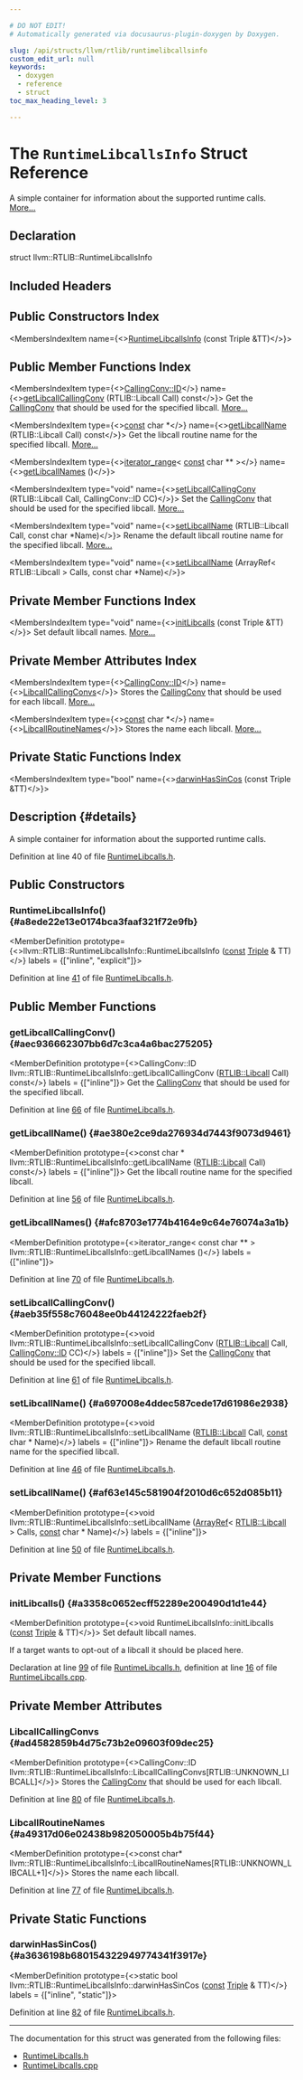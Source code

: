 ```yaml
---

# DO NOT EDIT!
# Automatically generated via docusaurus-plugin-doxygen by Doxygen.

slug: /api/structs/llvm/rtlib/runtimelibcallsinfo
custom_edit_url: null
keywords:
  - doxygen
  - reference
  - struct
toc_max_heading_level: 3

---
```





# The `RuntimeLibcallsInfo` Struct Reference

<DoxygenPage pluginConfig={pluginConfig}>

A simple container for information about the supported runtime calls. <a href="#details">More...</a>

## Declaration

<CodeBlock>struct llvm::RTLIB::RuntimeLibcallsInfo</CodeBlock>

## Included Headers

<IncludesList>
<IncludesListItem
  filePath="llvm/IR/RuntimeLibcalls.h"
  permalink="/docs/api/files/include/include/llvm/include/llvm/ir/runtimelibcalls-h"
  isLocal="true" />
</IncludesList>

## Public Constructors Index

<MembersIndex>

<MembersIndexItem
  name={<><a href="#a8ede22e13e0174bca3faaf321f72e9fb">RuntimeLibcallsInfo</a> (const Triple &amp;TT)</>}>
</MembersIndexItem>

</MembersIndex>

## Public Member Functions Index

<MembersIndex>

<MembersIndexItem
  type={<><a href="/docs/api/namespaces/llvm/callingconv/#abdf8cf606905c10634e831390981b0ed">CallingConv::ID</a></>}
  name={<><a href="#aec936662307bb6d7c3ca4a6bac275205">getLibcallCallingConv</a> (RTLIB::Libcall Call) const</>}>
Get the <a href="/docs/api/namespaces/llvm/callingconv">CallingConv</a> that should be used for the specified libcall. <a href="#aec936662307bb6d7c3ca4a6bac275205">More...</a>
</MembersIndexItem>

<MembersIndexItem
  type={<><a href="/docs/api/files/lib/lib/target/lib/target/aarch64/aarch64promoteconstant-cpp/#a90f8350fecae261c25be85d38b451bff">const</a> char &#42;</>}
  name={<><a href="#ae380e2ce9da276934d7443f9073d9461">getLibcallName</a> (RTLIB::Libcall Call) const</>}>
Get the libcall routine name for the specified libcall. <a href="#ae380e2ce9da276934d7443f9073d9461">More...</a>
</MembersIndexItem>

<MembersIndexItem
  type={<><a href="/docs/api/classes/llvm/iterator-range">iterator&#95;range</a>&lt; <a href="/docs/api/files/lib/lib/target/lib/target/aarch64/aarch64promoteconstant-cpp/#a90f8350fecae261c25be85d38b451bff">const</a> char &#42;&#42; &gt;</>}
  name={<><a href="#afc8703e1774b4164e9c64e76074a3a1b">getLibcallNames</a> ()</>}>
</MembersIndexItem>

<MembersIndexItem
  type="void"
  name={<><a href="#aeb35f558c76048ee0b44124222faeb2f">setLibcallCallingConv</a> (RTLIB::Libcall Call, CallingConv::ID CC)</>}>
Set the <a href="/docs/api/namespaces/llvm/callingconv">CallingConv</a> that should be used for the specified libcall. <a href="#aeb35f558c76048ee0b44124222faeb2f">More...</a>
</MembersIndexItem>

<MembersIndexItem
  type="void"
  name={<><a href="#a697008e4ddec587cede17d61986e2938">setLibcallName</a> (RTLIB::Libcall Call, const char &#42;Name)</>}>
Rename the default libcall routine name for the specified libcall. <a href="#a697008e4ddec587cede17d61986e2938">More...</a>
</MembersIndexItem>

<MembersIndexItem
  type="void"
  name={<><a href="#af63e145c581904f2010d6c652d085b11">setLibcallName</a> (ArrayRef&lt; RTLIB::Libcall &gt; Calls, const char &#42;Name)</>}>
</MembersIndexItem>

</MembersIndex>

## Private Member Functions Index

<MembersIndex>

<MembersIndexItem
  type="void"
  name={<><a href="#a3358c0652ecff52289e200490d1d1e44">initLibcalls</a> (const Triple &amp;TT)</>}>
Set default libcall names. <a href="#a3358c0652ecff52289e200490d1d1e44">More...</a>
</MembersIndexItem>

</MembersIndex>

## Private Member Attributes Index

<MembersIndex>

<MembersIndexItem
  type={<><a href="/docs/api/namespaces/llvm/callingconv/#abdf8cf606905c10634e831390981b0ed">CallingConv::ID</a></>}
  name={<><a href="#ad4582859b4d75c73b2e09603f09dec25">LibcallCallingConvs</a></>}>
Stores the <a href="/docs/api/namespaces/llvm/callingconv">CallingConv</a> that should be used for each libcall. <a href="#ad4582859b4d75c73b2e09603f09dec25">More...</a>
</MembersIndexItem>

<MembersIndexItem
  type={<><a href="/docs/api/files/lib/lib/target/lib/target/aarch64/aarch64promoteconstant-cpp/#a90f8350fecae261c25be85d38b451bff">const</a> char &#42;</>}
  name={<><a href="#a49317d06e02438b982050005b4b75f44">LibcallRoutineNames</a></>}>
Stores the name each libcall. <a href="#a49317d06e02438b982050005b4b75f44">More...</a>
</MembersIndexItem>

</MembersIndex>

## Private Static Functions Index

<MembersIndex>

<MembersIndexItem
  type="bool"
  name={<><a href="#a3636198b680154322949774341f3917e">darwinHasSinCos</a> (const Triple &amp;TT)</>}>
</MembersIndexItem>

</MembersIndex>

## Description {#details}

A simple container for information about the supported runtime calls.

Definition at line 40 of file <a href="/docs/api/files/include/include/llvm/include/llvm/ir/runtimelibcalls-h">RuntimeLibcalls.h</a>.

<SectionDefinition>

## Public Constructors

### RuntimeLibcallsInfo() {#a8ede22e13e0174bca3faaf321f72e9fb}

<MemberDefinition
  prototype={<>llvm::RTLIB::RuntimeLibcallsInfo::RuntimeLibcallsInfo (<a href="/docs/api/files/lib/lib/target/lib/target/aarch64/aarch64promoteconstant-cpp/#a90f8350fecae261c25be85d38b451bff">const</a> <a href="/docs/api/classes/llvm/triple">Triple</a> &amp; TT)</>}
  labels = {["inline", "explicit"]}>

Definition at line <a href="/docs/api/files/include/include/llvm/include/llvm/ir/runtimelibcalls-h/#l00041">41</a> of file <a href="/docs/api/files/include/include/llvm/include/llvm/ir/runtimelibcalls-h">RuntimeLibcalls.h</a>.
</MemberDefinition>

</SectionDefinition>

<SectionDefinition>

## Public Member Functions

### getLibcallCallingConv() {#aec936662307bb6d7c3ca4a6bac275205}

<MemberDefinition
  prototype={<>CallingConv::ID llvm::RTLIB::RuntimeLibcallsInfo::getLibcallCallingConv (<a href="/docs/api/namespaces/llvm/rtlib/#a50a0bab21f1d14a86a1483ec283e4447">RTLIB::Libcall</a> Call) const</>}
  labels = {["inline"]}>
Get the <a href="/docs/api/namespaces/llvm/callingconv">CallingConv</a> that should be used for the specified libcall.

Definition at line <a href="/docs/api/files/include/include/llvm/include/llvm/ir/runtimelibcalls-h/#l00066">66</a> of file <a href="/docs/api/files/include/include/llvm/include/llvm/ir/runtimelibcalls-h">RuntimeLibcalls.h</a>.
</MemberDefinition>

### getLibcallName() {#ae380e2ce9da276934d7443f9073d9461}

<MemberDefinition
  prototype={<>const char &#42; llvm::RTLIB::RuntimeLibcallsInfo::getLibcallName (<a href="/docs/api/namespaces/llvm/rtlib/#a50a0bab21f1d14a86a1483ec283e4447">RTLIB::Libcall</a> Call) const</>}
  labels = {["inline"]}>
Get the libcall routine name for the specified libcall.

Definition at line <a href="/docs/api/files/include/include/llvm/include/llvm/ir/runtimelibcalls-h/#l00056">56</a> of file <a href="/docs/api/files/include/include/llvm/include/llvm/ir/runtimelibcalls-h">RuntimeLibcalls.h</a>.
</MemberDefinition>

### getLibcallNames() {#afc8703e1774b4164e9c64e76074a3a1b}

<MemberDefinition
  prototype={<>iterator&#95;range&lt; const char &#42;&#42; &gt; llvm::RTLIB::RuntimeLibcallsInfo::getLibcallNames ()</>}
  labels = {["inline"]}>

Definition at line <a href="/docs/api/files/include/include/llvm/include/llvm/ir/runtimelibcalls-h/#l00070">70</a> of file <a href="/docs/api/files/include/include/llvm/include/llvm/ir/runtimelibcalls-h">RuntimeLibcalls.h</a>.
</MemberDefinition>

### setLibcallCallingConv() {#aeb35f558c76048ee0b44124222faeb2f}

<MemberDefinition
  prototype={<>void llvm::RTLIB::RuntimeLibcallsInfo::setLibcallCallingConv (<a href="/docs/api/namespaces/llvm/rtlib/#a50a0bab21f1d14a86a1483ec283e4447">RTLIB::Libcall</a> Call, <a href="/docs/api/namespaces/llvm/callingconv/#abdf8cf606905c10634e831390981b0ed">CallingConv::ID</a> CC)</>}
  labels = {["inline"]}>
Set the <a href="/docs/api/namespaces/llvm/callingconv">CallingConv</a> that should be used for the specified libcall.

Definition at line <a href="/docs/api/files/include/include/llvm/include/llvm/ir/runtimelibcalls-h/#l00061">61</a> of file <a href="/docs/api/files/include/include/llvm/include/llvm/ir/runtimelibcalls-h">RuntimeLibcalls.h</a>.
</MemberDefinition>

### setLibcallName() {#a697008e4ddec587cede17d61986e2938}

<MemberDefinition
  prototype={<>void llvm::RTLIB::RuntimeLibcallsInfo::setLibcallName (<a href="/docs/api/namespaces/llvm/rtlib/#a50a0bab21f1d14a86a1483ec283e4447">RTLIB::Libcall</a> Call, <a href="/docs/api/files/lib/lib/target/lib/target/aarch64/aarch64promoteconstant-cpp/#a90f8350fecae261c25be85d38b451bff">const</a> char &#42; Name)</>}
  labels = {["inline"]}>
Rename the default libcall routine name for the specified libcall.

Definition at line <a href="/docs/api/files/include/include/llvm/include/llvm/ir/runtimelibcalls-h/#l00046">46</a> of file <a href="/docs/api/files/include/include/llvm/include/llvm/ir/runtimelibcalls-h">RuntimeLibcalls.h</a>.
</MemberDefinition>

### setLibcallName() {#af63e145c581904f2010d6c652d085b11}

<MemberDefinition
  prototype={<>void llvm::RTLIB::RuntimeLibcallsInfo::setLibcallName (<a href="/docs/api/classes/llvm/arrayref">ArrayRef</a>&lt; <a href="/docs/api/namespaces/llvm/rtlib/#a50a0bab21f1d14a86a1483ec283e4447">RTLIB::Libcall</a> &gt; Calls, <a href="/docs/api/files/lib/lib/target/lib/target/aarch64/aarch64promoteconstant-cpp/#a90f8350fecae261c25be85d38b451bff">const</a> char &#42; Name)</>}
  labels = {["inline"]}>

Definition at line <a href="/docs/api/files/include/include/llvm/include/llvm/ir/runtimelibcalls-h/#l00050">50</a> of file <a href="/docs/api/files/include/include/llvm/include/llvm/ir/runtimelibcalls-h">RuntimeLibcalls.h</a>.
</MemberDefinition>

</SectionDefinition>

<SectionDefinition>

## Private Member Functions

### initLibcalls() {#a3358c0652ecff52289e200490d1d1e44}

<MemberDefinition
  prototype={<>void RuntimeLibcallsInfo::initLibcalls (<a href="/docs/api/files/lib/lib/target/lib/target/aarch64/aarch64promoteconstant-cpp/#a90f8350fecae261c25be85d38b451bff">const</a> <a href="/docs/api/classes/llvm/triple">Triple</a> &amp; TT)</>}>
Set default libcall names.

If a target wants to opt-out of a libcall it should be placed here.

Declaration at line <a href="/docs/api/files/include/include/llvm/include/llvm/ir/runtimelibcalls-h/#l00099">99</a> of file <a href="/docs/api/files/include/include/llvm/include/llvm/ir/runtimelibcalls-h">RuntimeLibcalls.h</a>, definition at line <a href="/docs/api/files/lib/lib/ir/runtimelibcalls-cpp/#l00016">16</a> of file <a href="/docs/api/files/lib/lib/ir/runtimelibcalls-cpp">RuntimeLibcalls.cpp</a>.
</MemberDefinition>

</SectionDefinition>

<SectionDefinition>

## Private Member Attributes

### LibcallCallingConvs {#ad4582859b4d75c73b2e09603f09dec25}

<MemberDefinition
  prototype={<>CallingConv::ID llvm::RTLIB::RuntimeLibcallsInfo::LibcallCallingConvs&#91;RTLIB::UNKNOWN&#95;LIBCALL&#93;</>}>
Stores the <a href="/docs/api/namespaces/llvm/callingconv">CallingConv</a> that should be used for each libcall.

Definition at line <a href="/docs/api/files/include/include/llvm/include/llvm/ir/runtimelibcalls-h/#l00080">80</a> of file <a href="/docs/api/files/include/include/llvm/include/llvm/ir/runtimelibcalls-h">RuntimeLibcalls.h</a>.
</MemberDefinition>

### LibcallRoutineNames {#a49317d06e02438b982050005b4b75f44}

<MemberDefinition
  prototype={<>const char&#42; llvm::RTLIB::RuntimeLibcallsInfo::LibcallRoutineNames&#91;RTLIB::UNKNOWN&#95;LIBCALL+1&#93;</>}>
Stores the name each libcall.

Definition at line <a href="/docs/api/files/include/include/llvm/include/llvm/ir/runtimelibcalls-h/#l00077">77</a> of file <a href="/docs/api/files/include/include/llvm/include/llvm/ir/runtimelibcalls-h">RuntimeLibcalls.h</a>.
</MemberDefinition>

</SectionDefinition>

<SectionDefinition>

## Private Static Functions

### darwinHasSinCos() {#a3636198b680154322949774341f3917e}

<MemberDefinition
  prototype={<>static bool llvm::RTLIB::RuntimeLibcallsInfo::darwinHasSinCos (<a href="/docs/api/files/lib/lib/target/lib/target/aarch64/aarch64promoteconstant-cpp/#a90f8350fecae261c25be85d38b451bff">const</a> <a href="/docs/api/classes/llvm/triple">Triple</a> &amp; TT)</>}
  labels = {["inline", "static"]}>

Definition at line <a href="/docs/api/files/include/include/llvm/include/llvm/ir/runtimelibcalls-h/#l00082">82</a> of file <a href="/docs/api/files/include/include/llvm/include/llvm/ir/runtimelibcalls-h">RuntimeLibcalls.h</a>.
</MemberDefinition>

</SectionDefinition>

<hr/>

The documentation for this struct was generated from the following files:

<ul>
<li><a href="/docs/api/files/include/include/llvm/include/llvm/ir/runtimelibcalls-h">RuntimeLibcalls.h</a></li>
<li><a href="/docs/api/files/lib/lib/ir/runtimelibcalls-cpp">RuntimeLibcalls.cpp</a></li>
</ul>

</DoxygenPage>
